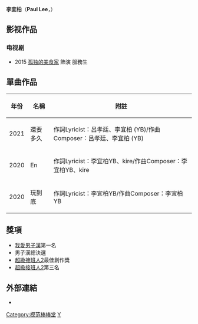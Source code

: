 {{disputed|time=2015-07-27T23:44:48+00:00}}
{{unreferenced|time=2015-07-27T23:44:48+00:00}}
{{藝人
| 姓名 = 李宜柏
| 類型 = 男藝人
| 圖片 =
| 圖片尺寸 = 
| 圖片簡介 = 
| 原名 = 李宜柏YB
| 羅馬拼音 = 
| 英文名 = Paul YB LEE
| 綽號 = YB、時尚小鮮肉 、傑米·奧利柏 、派對製造機
| 國籍 = {{ROC}}
| 民族 =
| 籍貫 =台灣
| 出生日期 = {{birth date and age|1992|2|12}} 
| 出生地點 = {{TWN}}
| 職業 = 歌手/主持人
| 語言 = 
| 出身地 = 
| 出道作 = 
| 出道日期 = 
| 代表作 = 
| 活躍年代 = 2016年至今
| 唱片公司 = 
| 經紀公司 = [[傳奇星娛樂|傳奇星娛樂]](2012-2017)<br>紅元素娛樂(2017-2018)<br>瑞耳蓋斯工作室(2018-
| 獎項 = 
| IMDb = 
| 網站 = [https://www.facebook.com/paulybleeonly?fref=ts 李宜柏臉書]
}}
'''李宜柏'''（'''Paul Lee'''，{{bd|1992年|2月12日}}）

==影视作品==

=== 电视剧 ===
*2015 [[孤独的美食家_(中国电视剧)|孤独的美食家]] 飾演 服務生

==單曲作品==
{| class="wikitable"
|-
! 年份 !! 名稱 !! 附註
|-
| 2021 || 還要多久 || 作詞Lyricist：呂孝廷、李宜柏 (YB)/作曲Composer：呂孝廷、李宜柏 (YB)
|-
| 2020 || En || 作詞Lyricist：李宜柏YB、kire/作曲Composer：李宜柏YB、kire
|-
| 2020 || 玩到底 || 作詞Lyricist：李宜柏YB/作曲Composer：李宜柏YB
|}

== 獎項 ==
* [[我愛男子漢|我愛男子漢]]第一名
* 男子漢總決選
*[[超級接班人2|超級接班人2]]最佳創作獎
*[[超級接班人2|超級接班人2]]第三名

== 外部連結 ==
*{{Facebook|paulybleeonly|李宜柏}}

{{第一屆模范棒棒堂}}
{{taiwan-bio-stub}}
[[Category:模范棒棒堂|Category:模范棒棒堂]]
[[Category:李姓|Y]]